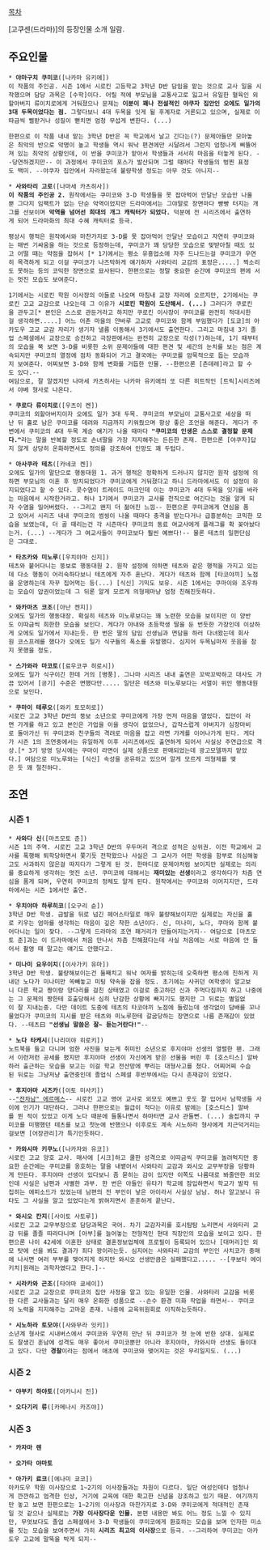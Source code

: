[[목차]]

[고쿠센(드라마)]의 등장인물 소개 일람.

== 주요인물 ==
 * '''야마구치 쿠미코'''([나카마 유키에])
 이 작품의 주인공. 시즌 1에서 시로킨 고등학교 3학년 D반 담임을 맡는 것으로 교사 일을 시작했으며 담당 과목은 [수학]이다. 어릴 적에 부모님을 교통사고로 잃고서 유일한 혈육인 외할아버지 류이치로에게 거둬졌으나 문제는 '''이분이 꽤나 전설적인 야쿠자 집안인 오에도 일가의 3대 두목이었다는 점.''' 그렇다보니 4대 두목을 잇게 될 후계자로 거론되고 있으며, 실제로 이따금씩 삘받거나 성질이 뻗치면 엄청 무섭게 변한다. (...)

 한편으로 이 작품 내내 맡는 3학년 D반은 꼭 학교에서 날고 긴다는(?) 문제아들만 모아놓은 최악의 반으로 악명이 높고 학생들 역시 워낙 편견에만 시달려서 그런지 엄청나게 삐뚤어져 있는 최악의 상황인데, 이 반을 쿠미코가 맡아서 학생들과 서서히 마음을 터놓게 된다. --당연하겠지만-- 이 과정에서 쿠미코의 포스가 발산되며 그럴 때마다 학생들의 벙찐 표정도 백미. --야쿠자 집안에서 자라왔는데 불량학생 정도는 아무 것도 아니지--

 * '''사와타리 고로'''([나마세 카츠히사])
 '''이 작품의 주인공 2.''' 원작에서는 쿠미코와 3-D 학생들을 못 잡아먹어 안달난 모습만 나올뿐 그다지 임팩트가 없는 단순 악역이었지만 드라마에서는 그야말로 장면마다 빵빵 터지는 개그를 선보이며 '''악역을 넘어선 희대의 개그 캐릭터가 되었다.''' 덕분에 전 시리즈에서 출연하게 되어 드라마화의 최대 수혜 캐릭터로 등극.

 평상시 행적은 원작에서와 마찬가지로 3-D를 못 잡아먹어 안달난 모습이고 자연히 쿠미코와는 매번 기싸움을 하는 것으로 등장하는데, 쿠미코가 꽤 당당한 모습으로 맞받아칠 때도 있고 어떨 때는 약점을 잡혀서 [* 1기에서는 평소 유흥업소에 자주 드나드는걸 쿠미코가 우연히 목격하게 되고 이걸 쿠미코가 나즈막하게 얘기하자 사와타리 교감의 표정은.....] 찍소리도 못하는 등의 코믹한 장면으로 묘사된다. 한편으로는 정말 중요한 순간에 쿠미코의 편에 서는 멋진 모습도 보여준다.

 1기에서는 시로킨 학원 이사장의 아들로 나오며 마침내 교장 자리에 오르지만, 2기에서는 쿠로킨 고교 교감으로 나오는데 그 이유가 '''시로킨 학원이 도산해서. (...)''' 그러다가 쿠로킨을 관두고[* 본인은 스스로 관둔거라고 하지만 쿠로킨 이사장이 쿠미코를 완전히 적대시한걸 생각하면.....] 어느 어촌 마을의 얀바루 고교로 쿠미코와 함께 부임했다가 [도쿄]의 아카도우 고교 교감 자리가 생기자 낼름 이동해서 3기에서도 출연한다. 그리고 마침내 3기 졸업 스페셜에서 교장으로 승진하고 극장판에서는 완전히 교장으로 각성(?)하는데, 1기 때부터의 모습을 쭉 보면 3-D를 비롯한 소위 문제아들에 대한 편견 및 세간의 눈치를 보는 점은 계속되지만 쿠미코의 열정에 점차 동화되어 가고 결국에는 쿠미코를 암묵적으로 돕는 모습까지 보여준다. 어찌보면 3-D와 함께 변화를 거듭한 인물. --한편으론 [츤데레]라고 할 수도 있다.--
 여담으로, 잘 알겠지만 나마세 카츠히사는 나카마 유키에의 또 다른 히트작인 [트릭]시리즈에서 야베 형사로 나온다.


 * '''쿠로다 류이치로'''([우츠이 켄])
 쿠미코의 외할아버지이자 오에도 일가 3대 두목. 쿠미코의 부모님이 교통사고로 세상을 떠난 뒤 홀로 남은 쿠미코를 데려와 지금까지 키워줬으며 항상 좋은 조언을 해준다. 게다가 주변에서 쿠미코의 4대 두목 계승 얘기가 나올 때마다 '''"쿠미코의 인생은 스스로 결정할 문제다."'''라는 말을 반복할 정도로 손녀딸을 가장 지지해주는 든든한 존재. 한편으론 [야쿠자]답지 않게 상당히 온화하면서도 정의를 강조하여 인망도 꽤 두텁다.

 * '''아사쿠라 테츠'''([카네코 켄])
 오에도 일가의 말단으로 행동대원 1. 과거 행적은 정확하게 드러나지 않지만 원작 설정에 의하면 부모님의 이혼 후 방치되었다가 쿠미코에게 거둬졌다고 하니 드라마에서도 이 설정이 유지되었다고 할 수 있다. 콧수염이 트레이드 마크인데 이는 쿠미코가 4대 두목을 잇기를 바라는 마음에서 시작한거라고. 허나 1기에서 쿠미코가 교사를 천직으로 여긴다는 것을 알게 되자 수염을 밀어버렸다. --그리고 왠지 더 젊어진 느낌-- 한편으론 쿠미코에게 연심을 품고 있어서 시리즈 내내 쿠미코의 썸씽이 나올 때마다 충격을 받는다거나 급흥분하는 코믹한 모습을 보였는데, 더 골 때리는건 각 시즌마다 쿠미코의 동료 여교사에게 플래그를 확 꽂아놨다는거. (...) --게다가 그 여교사들이 쿠미코보다 훨씬 예쁘다!-- 물론 테츠의 일편단심은 그대로.

 * '''타츠카와 미노루'''([우치야마 신지])
 테츠와 붙어다니는 뚱보로 행동대원 2. 원작 설정에 의하면 테츠와 같은 행적을 가지고 있는데 다소 행동이 어리숙하다보니 테츠에게 자주 혼난다. 게다가 테츠와 함께 [타코야끼] 노점을 운영하는데 자꾸 집어먹는 등(...) [식신] 기믹도 보유. 시즌 1에서는 쿠마이와 조우하는 모습이 압권이었는데 그 뒤론 알게 모르게 의형제마냥 엄청 친해진듯하다.

 * '''와카마츠 코조'''([아난 켄지])
 오에도 일가의 행동대장. 확실히 테츠와 미노루보다는 꽤 노련한 모습을 보이지만 이 양반도 이따금씩 희한한 모습을 보인다. 게다가 아내와 초등학생 딸을 둔 번듯한 가장인데 이상하게 오에도 일가에서 지내는듯. 한 번은 딸의 담임 선생님과 면담을 하러 다녀왔는데 회사원 코스프레를 했다가 오에도 일가 식구들의 폭소를 유발했다. 심지어 두목님마저 웃음을 참지 못했을 정도.

 * '''스가와라 마코토'''([료우코쿠 히로시])
 오에도 일가 식구이긴 한데 거의 [병풍]. 그나마 시리즈 내내 출연은 꼬박꼬박하고 대사도 가끔 있어서 [공기] 수준은 면했다만..... 일단은 테츠와 미노루보다는 서열이 위인 행동대원으로 보인다.

 * '''쿠마이 테루오'''([와키 토모히로])
 시로킨 고교 3학년 D반의 뚱보 소년으로 쿠미코에게 가장 먼저 마음을 열었다. 집안이 라면 가게를 하고 있고 본인은 가업을 이을 생각이 없었으나, 갑작스럽게 아버지가 심장마비로 돌아가신 뒤 쿠미코와 친구들의 격려로 마음을 잡고 라면 가게를 이어나가게 된다. 게다가 시즌 1의 조연중에서는 유일하게 이후 시리즈에서도 출연하게 되어서 사실상 주연급으로 격상.[* 3기 방영 당시에는 쿠마이 라면이 실제 상품으로 판매되었는데 광고모델까지 맡았다.] 여담으로 미노루와는 [식신] 속성을 공유하고 있으며 알게 모르게 의형제를 맺은 듯 꽤 절친하다.

== 조연 ==
=== 시즌 1 ===
 * '''사와다 신'''([마츠모토 준])
 시즌 1의 주역. 시로킨 고교 3학년 D반의 우두머리 격으로 성적은 상위권. 이전 학교에서 교사를 폭행해 퇴학당하면서 쫓기듯 전학왔으나 사실은 그 교사가 어떤 학생을 함부로 의심해놓고도 사과하지 않은걸 따지다가 그렇게 된 것. 한마디로 문제아처럼 보이지만 실제로는 의리를 중요하게 생각하는 멋진 소년. 쿠미코에 대해서는 '''재미있는 선생'''이라고 생각하다가 차츰 연심을 품게 되며, 우연히 쿠미코의 정체도 알게 된다. 원작에서는 쿠미코와 이어지지만, 드라마에서는 시즌 1에서만 출연.

 * '''우치야마 하루히코'''([오구리 슌])
 3학년 D반 학생. 금발을 뒤로 넘긴 헤어스타일로 매우 불량해보이지만 실제로는 자신을 홀로 키우는 엄마를 생각하는 마음이 깊은 착한 소년이다. 신, 미나미, 노다, 쿠마와 함께 붙어다니는 일이 잦다. --그렇게 드라마의 조연 패거리가 만들어지는거지-- 여담으로 [마츠모토 준]과는 이 드라마에서 처음 만나서 차츰 친해졌다는데 사실 처음에는 서로 마음에 안 들어서 촬영 때 말고는 얘기도 안했다고.

 * '''미나미 요우이치'''([이사가키 유마])
 3학년 D반 학생. 불량해보이는건 둘째치고 워낙 여자를 밝히는데 오죽하면 평소에 친하게 지내던 노다가 미나미만 쏙빼놓고 미팅 약속을 잡을 정도. 초기에는 사귀던 여학생이 알고보니 다른 학교 짱이랑 양다리를 걸친 상태였고 이걸로 충고하던 신과 주먹다짐까지 하고 나중에는 그 문제의 짱한테 호출당해서 심히 난감한 상황에 빠지기도 했지만 그 뒤로는 별일없이 잘 지내는중. 다만 데이트 도중에 테츠의 타코야끼 노점에 들렀는데 생각없이 담배를 꼬나물었다가 쿠미코의 지시를 받은 테츠와 미노루한테 갈굼당하는 장면으로 나름 존재감이 있었다. --테츠曰 '''"선생님 말씀은 잘~ 듣는거란다!"'''--

 * '''노다 타케시'''([나리미야 히로키])
 노트북을 들고 다니며 엄한 사진을 보는게 취미인 소년으로 후지야마 선생의 열렬한 팬. 그래서 이런저런 공세를 폈지만 후지야마 선생이 자신에게 받은 선물을 버린 후 [호스티스] 알바하러 출근하는 모습을 보고는 이걸 학교 전산망에 뿌리는 대형사고를 쳤다. 어찌어찌 수습된 뒤로는 그냥저냥 출연중인데 졸업식 스페셜 후반부에서는 다시 존재감이 있었다.

 * '''후지야마 시즈카'''([이토 미사키])
 --[["전차남" 에르메스]]-- 시로킨 고교 영어 교사로 외모도 예쁘고 옷도 잘 입어서 남학생들 사이에 인기가 대단하다. 그러나 한편으로는 월급이 적다는 이유로 밤에는 [호스티스] 알바를 뛴 적이 있었고 이게 노다 때문에 들통나면서 하마터면 교사 관둘뻔. (...) 술집까지 쿠미코를 미행했던 테츠를 보고 첫눈에 반했으나 이후로도 계속 시노하라 형사에게 치근덕거리는걸보면 [어장관리]가 특기인듯하다.

 * '''카와시마 키쿠노'''([나카자와 유코])
 시로킨 고교 양호 교사. 매사에 [시크]하고 쿨한 성격으로 이따금씩 쿠미코를 놀려먹지만 중요한 순간에는 쿠미코를 옹호하는 말을 내뱉어서 사와타리 교감과 와시오 교무부장을 당황하게 만든다. 후지야마 선생이 있다보니 좀 묻히는 감이 있지만 이쪽도 나름대로 봐줄만한 외모인데 사실은 남편과 사별한 과부. 한 번은 아들인 유타가 학교에 잠입하면서 학교가 발칵 뒤집히는 에피소드가 있었는데 남편의 전 부인이 낳은 아이라서 사실상 남남. 허나 알고보니 유타도 그 사실을 알고 있었다는게 밝혀지면서 훈훈하게 끝난다.

 * '''와시오 칸지'''([사이토 사토루])
 시로킨 고교 교무부장으로 담당과목은 국어. 차기 교감자리를 호시탐탐 노리면서 사와타리 교감 뒤를 졸졸 따라다니며 [아부]를 늘어놓는 전형적인 현대 직장인의 모습을 보이고 있다. 한편으론 나이 42세에 이혼한 상태로 결혼정보업체에 프로필이 등록되어 있으나 [대머리]인 외모 탓에 선을 봐도 결과가 죄다 꽝이라는듯. 심지어는 사와타리 교감의 부인인 사치코가 중매에 나서면 여러 부부를 맺어지게 하지만 와시오 선생만큼은 실패했다고..... --[쿠보타 에이키치|원래는 과학자였다고 한다.]--

 * '''시라카와 곤조'''([타야마 쿄세이])
 시로킨 고교 교장으로 쿠미코의 집안 사정을 알고 있는 유일한 인물. 사와타리 교감을 비롯한 다른 교사들과는 달리 매우 온화한 성품으로 --손수 환경 미화 작업을 하면서-- 쿠미코의 노력을 지지해주는 고마운 존재. 나중에 교육위원회로 이직하는듯하다.

 * '''시노하라 토모야'''([사와무라 잇키])
 소년계 형사로 시내버스에서 쿠미코와 우연히 만난 뒤 쿠미코가 첫 눈에 반한 상대. 실제로도 잘생긴 훈남에 성격도 매우 좋아서 쿠미코뿐만 아니라 후지야마, 카와시마 선생도 들이대고 있다. 다만 '''경찰'''이라는 점에서 애초에 쿠미코와 맺어지는 것은 무리일지도. (...)

=== 시즌 2 ===
 * '''야부키 하야토'''([아카니시 진])

 * '''오다기리 류'''([카메나시 카즈야])
=== 시즌 3 ===

 * '''카자마 렌'''

 * '''오가타 야마토'''

 * '''아가키 료코'''([에나미 쿄코])
 아카도우 학원 이사장으로 1~2기의 이사장들과는 차원이 다르다. 일단 여성인데다 엄청나게 깐깐하고 엄격한 인상, 거기에 교육에 대한 확고한 신념을 강조하고 있기 때문. 여기까지만 놓고 보면 한편으로는 1~2기의 이사장과 마찬가지로 3-D와 쿠미코에게 적대적인 존재일 것 같으나 실제로는 '''가장 이사장다운 인물.''' 본편 내용만 봐도 어느 정도 느낄 수 있지만, 무엇보다도 졸업 스페셜에서 3-D 학생들이 쿠미코에게 환호하는 모습을 보며 인자한 미소를 짓는 모습을 보여주면서 가히 '''시리즈 최고의 이사장'''으로 등극. --그리하여 쿠미코는 아카도우 고교에 말뚝을 박게 되지--
